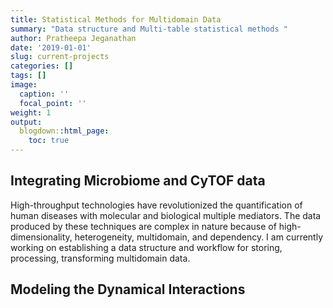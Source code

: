 ```yaml
---
title: Statistical Methods for Multidomain Data
summary: "Data structure and Multi-table statistical methods "
author: Pratheepa Jeganathan
date: '2019-01-01'
slug: current-projects
categories: []
tags: []
image:
  caption: ''
  focal_point: ''
weight: 1
output:
  blogdown::html_page:
    toc: true
---
```


##  Integrating Microbiome and CyTOF data

High-throughput technologies have revolutionized the quantification of human diseases with molecular and biological multiple mediators. The data produced by these techniques are complex in nature because of high-dimensionality, heterogeneity, multidomain, and dependency.
I am currently working on establishing a data structure and workflow for storing, processing, transforming multidomain data.

##  Modeling the Dynamical Interactions 